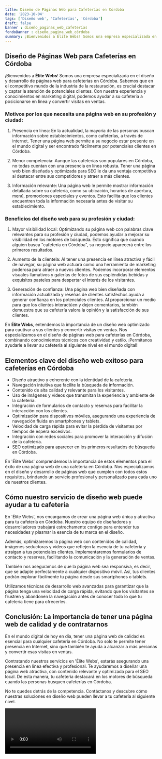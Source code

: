 ```yaml
---
title: Diseño de Páginas Web para Cafeterías en Córdoba
date: '2023-10-04'
tags: ['Diseño web', 'Cafeterías', 'Córdoba']
draft: false
banner : diseño_paginas_web_cafeterías
fondoBanner : diseño_pagina_web_córdoba
summary: ¡Bienvenidos a Élite Webs! Somos una empresa especializada en el diseño y desarrollo de páginas web para cafeterías en Córdoba. Sabemos que en el competitivo mundo de la industria de la restauración, es crucial destacar y captar la atención de potenciales clientes. Con nuestra experiencia y conocimientos en marketing digital, podemos ayudar a su cafetería a posicionarse en línea y convertir visitas en ventas.
---
```


## Diseño de Páginas Web para Cafeterías en Córdoba

¡Bienvenidos a **Élite Webs**! Somos una empresa especializada en el diseño y desarrollo de páginas web para cafeterías en Córdoba. Sabemos que en el competitivo mundo de la industria de la restauración, es crucial destacar y captar la atención de potenciales clientes. Con nuestra experiencia y conocimientos en marketing digital, podemos ayudar a su cafetería a posicionarse en línea y convertir visitas en ventas.

### Motivos por los que necesita una página web en su profesión y ciudad:

1. Presencia en línea: En la actualidad, la mayoría de las personas buscan información sobre establecimientos, como cafeterías, a través de internet. Tener una página web permite a su negocio estar presente en el mundo digital y ser encontrado fácilmente por potenciales clientes en Córdoba.

2. Menor competencia: Aunque las cafeterías son populares en Córdoba, no todas cuentan con una presencia en línea robusta. Tener una página web bien diseñada y optimizada para SEO le da una ventaja competitiva al destacar entre sus competidores y atraer a más clientes.

3. Información relevante: Una página web le permite mostrar información detallada sobre su cafetería, como su ubicación, horarios de apertura, menú, promociones especiales y eventos. Esto facilita que los clientes encuentren toda la información necesaria antes de visitar su establecimiento.

### Beneficios del diseño web para su profesión y ciudad:

1. Mayor visibilidad local: Optimizando su página web con palabras clave relevantes para su profesión y ciudad, podemos ayudar a mejorar su visibilidad en los motores de búsqueda. Esto significa que cuando alguien busca "cafetería en Córdoba", su negocio aparecerá entre los primeros resultados.

2. Aumento de la clientela: Al tener una presencia en línea atractiva y fácil de navegar, su página web actuará como una herramienta de marketing poderosa para atraer a nuevos clientes. Podemos incorporar elementos visuales llamativos y galerías de fotos de sus espléndidas bebidas y exquisitos pasteles para despertar el interés de los visitantes.

3. Generación de confianza: Una página web bien diseñada con información actualizada y reseñas de clientes satisfechos ayuda a generar confianza en los potenciales clientes. Al proporcionar un medio para que los clientes interactúen y dejen comentarios, también demuestra que su cafetería valora la opinión y la satisfacción de sus clientes.

En **Élite Webs**, entendemos la importancia de un diseño web optimizado para cautivar a sus clientes y convertir visitas en ventas. Nos especializamos en el diseño de páginas web para cafeterías en Córdoba, combinando conocimientos técnicos con creatividad y estilo. ¡Permítanos ayudarle a llevar su cafetería al siguiente nivel en el mundo digital!

<GifSeo />

<Cta />

## Elementos clave del diseño web exitoso para cafeterías en Córdoba

- Diseño atractivo y coherente con la identidad de la cafetería.
- Navegación intuitiva que facilite la búsqueda de información.
- Contenido de alta calidad y relevante para los visitantes.
- Uso de imágenes y vídeos que transmitan la experiencia y ambiente de la cafetería.
- Integración de formularios de contacto y reservas para facilitar la interacción con los clientes.
- Optimización para dispositivos móviles, asegurando una experiencia de navegación fluida en smartphones y tablets.
- Velocidad de carga rápida para evitar la pérdida de visitantes por tiempos de espera excesivos.
- Integración con redes sociales para promover la interacción y difusión de la cafetería.
- SEO optimizado para aparecer en los primeros resultados de búsqueda en Córdoba.

En 'Élite Webs' comprendemos la importancia de estos elementos para el éxito de una página web de una cafetería en Córdoba. Nos especializamos en el diseño y desarrollo de páginas web que cumplen con todos estos requisitos, brindando un servicio profesional y personalizado para cada uno de nuestros clientes.

## Cómo nuestro servicio de diseño web puede ayudar a tu cafetería

En 'Élite Webs', nos encargamos de crear una página web única y atractiva para tu cafetería en Córdoba. Nuestro equipo de diseñadores y desarrolladores trabajará estrechamente contigo para entender tus necesidades y plasmar la esencia de tu marca en el diseño.

Además, optimizaremos la página web con contenidos de calidad, imágenes seductoras y vídeos que reflejen la esencia de tu cafetería y atraigan a tus potenciales clientes. Implementaremos formularios de contacto y reservas, facilitando la comunicación y la generación de ventas.

También nos aseguramos de que la página web sea responsiva, es decir, que se adapte perfectamente a cualquier dispositivo móvil. Así, tus clientes podrán explorar fácilmente tu página desde sus smartphones o tablets.

Utilizamos técnicas de desarrollo web avanzadas para garantizar que la página tenga una velocidad de carga rápida, evitando que los visitantes se frustren y abandonen la navegación antes de conocer todo lo que tu cafetería tiene para ofrecerles.

## Conclusión: La importancia de tener una página web de calidad y de contratarnos

En el mundo digital de hoy en día, tener una página web de calidad es esencial para cualquier cafetería en Córdoba. No solo te permite tener presencia en Internet, sino que también te ayuda a alcanzar a más personas y convertir esas visitas en ventas.

Contratando nuestros servicios en 'Élite Webs', estarás asegurando una presencia en línea efectiva y profesional. Te ayudaremos a diseñar una página web atractiva, con contenido relevante y optimizada para el SEO local. De esta manera, tu cafetería destacará en los motores de búsqueda cuando las personas busquen cafeterías en Córdoba.

No te quedes detrás de la competencia. Contáctanos y descubre cómo nuestras soluciones en diseño web pueden llevar a tu cafetería al siguiente nivel.

<Video />

<CtaBot job='Cafeterías' city='Córdoba'/>

<Gmaps query='Córdoba+españa+maps' />